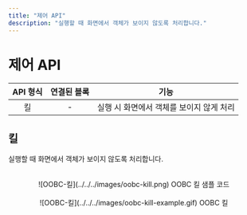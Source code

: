 ```yaml
---
title: "제어 API"
description: "실행할 때 화면에서 객체가 보이지 않도록 처리합니다."
---
```

# 제어 API

| API 형식 | 연결된 블록 |                   기능                   |
| :------: | :---------: | :--------------------------------------: |
|    킬    |      -      | 실행 시 화면에서 객체를 보이지 않게 처리 |

## 킬

실행할 때 화면에서 객체가 보이지 않도록 처리합니다.

<br />
<center>![OOBC-킬](../../../images/oobc-kill.png) OOBC 킬 샘플 코드</center>

<br />
<center>![OOBC-킬](../../../images/oobc-kill-example.gif) OOBC 킬</center>
